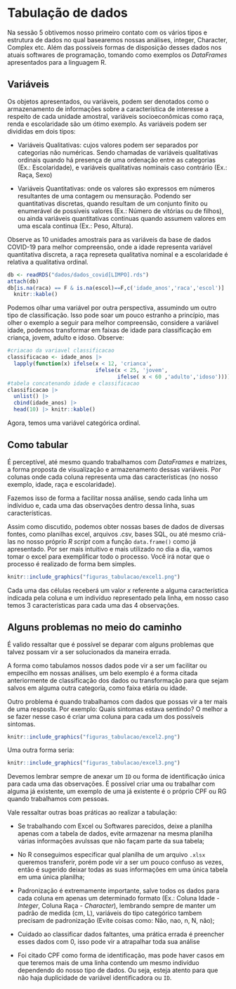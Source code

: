 # Tabulação de dados

Na sessão 5 obtivemos nosso primeiro contato com os vários tipos e estrutura de dados no qual basearemos nossas análises, integer, Character, Complex etc. Além das possíveis formas de disposição desses dados nos atuais softwares de programação, tomando como exemplos os *DataFrames* apresentados para a linguagem R.

## Variáveis

Os objetos apresentados, ou variáveis, podem ser denotados como o armazenamento de informações sobre a característica de interesse a respeito de cada unidade amostral, variáveis socioeconômicas como raça, renda e escolaridade são um ótimo exemplo. As variáveis podem ser divididas em dois tipos:

-   Variáveis Qualitativas: cujos valores podem ser separados por categorias não numéricas. Sendo chamadas de variáveis qualitativas ordinais quando há presença de uma ordenação entre as categorias (Ex.: Escolaridade), e variáveis qualitativas nominais caso contrário (Ex.: Raça, Sexo)

-   Variáveis Quantitativas: onde os valores são expressos em números resultantes de uma contagem ou mensuração. Podendo ser quantitativas discretas, quando resultam de um conjunto finito ou enumerável de possíveis valores (Ex.: Número de vitórias ou de filhos), ou ainda variáveis quantitativas continuas quando assumem valores em uma escala continua (Ex.: Peso, Altura).

Observe as 10 unidades amostrais para as variáveis da base de dados COVID-19 para melhor compreensão, onde a idade representa variável quantitativa discreta, a raça represeta qualitativa nominal e a escolaridade é relativa a qualitativa ordinal.

```r
db <- readRDS("dados/dados_covid[LIMPO].rds")
attach(db)
db[is.na(raca) == F & is.na(escol)==F,c('idade_anos','raca','escol')] |> head(10) |>
  knitr::kable()
```

Podemos olhar uma variável por outra perspectiva, assumindo um outro tipo de classificação. Isso pode soar um pouco estranho a princípio, mas olher o exemplo a seguir para melhor compreensão, considere a variável idade, podemos transformar em faixas de idade para classificação em criança, jovem, adulto e idoso. Observe:

```r
#criacao da variavel classificacao
classificacao <- idade_anos |>
  lapply(function(x) ifelse(x < 12, 'crianca',
                            ifelse(x < 25, 'jovem',
                                   ifelse( x < 60 ,'adulto','idoso'))))
#tabela concatenando idade e classificacao
classificacao |> 
  unlist() |> 
  cbind(idade_anos) |> 
  head(10) |> knitr::kable()

```

Agora, temos uma variável categórica ordinal.

## Como tabular

É perceptível, até mesmo quando trabalhamos com *DataFrames* e matrizes, a forma proposta de visualização e armazenamento dessas variáveis. Por colunas onde cada coluna representa uma das características (no nosso exemplo, idade, raça e escolaridade).

Fazemos isso de forma a facilitar nossa análise, sendo cada linha um indíviduo e, cada uma das observações dentro dessa linha, suas características.

Assim como discutido, podemos obter nossas bases de dados de diversas fontes, como planilhas excel, arquivos .csv, bases SQL, ou até mesmo criá-las no nosso próprio *R script* com a função `data.frame()` como já apresentado. Por ser mais intuitivo e mais utilizado no dia a dia, vamos tomar o excel para exemplificar todo o processo. Você irá notar que o processo é realizado de forma bem simples.

```r
knitr::include_graphics("figuras_tabulacao/excel1.png")
```

Cada uma das células receberá um valor *x* referente a alguma característica indicada pela coluna e um indivíduo representado pela linha, em nosso caso temos 3 características para cada uma das 4 observações.

## Alguns problemas no meio do caminho

É valido ressaltar que é possível se deparar com alguns problemas que talvez possam vir a ser solucionados da maneira errada.

A forma como tabulamos nossos dados pode vir a ser um facilitar ou empecilho em nossas análises, um belo exemplo é a forma citada anteriormente de classificação dos dados ou transformação para que sejam salvos em alguma outra categoria, como faixa etária ou idade.

Outro problema é quando trabalhamos com dados que possas vir a ter mais de uma resposta. Por exemplo: Quais sintomas estava sentindo? O melhor a se fazer nesse caso é criar uma coluna para cada um dos possíveis sintomas.

```r
knitr::include_graphics("figuras_tabulacao/excel2.png")
```

Uma outra forma seria:

```r
knitr::include_graphics("figuras_tabulacao/excel3.png")
```

Devemos lembrar sempre de anexar um `ID` ou forma de identificação única para cada uma das observações. É possível criar uma ou trabalhar com alguma já existente, um exemplo de uma já existente é o próprio CPF ou RG quando trabalhamos com pessoas.

Vale ressaltar outras boas práticas ao realizar a tabulação:

-   Se trabalhando com Excel ou Softwares parecidos, deixe a planilha apenas com a tabela de dados, evite armazenar na mesma planilha várias informações avulssas que não façam parte da sua tabela;

-   No R conseguimos especificar qual planilha de um arquivo `.xlsx` queremos transferir, porém pode vir a ser um pouco confuso as vezes, então é sugerido deixar todas as suas informações em uma única tabela em uma única planilha;

-   Padronização é extremamente importante, salve todos os dados para cada coluna em apenas um determinado formato (Ex.: Coluna Idade - *Integer*, Coluna Raça - *Character*), lembrando sempre de manter um padrão de medida (cm, L), variáveis do tipo categórico tambem precisam de padronização (Evite coisas como: Não, nao, n, N, não);

-   Cuidado ao classificar dados faltantes, uma prática errada é preencher esses dados com 0, isso pode vir a atrapalhar toda sua análise

-   Foi citado CPF como forma de identificação, mas pode haver casos em que teremos mais de uma linha contendo um mesmo indivíduo dependendo do nosso tipo de dados. Ou seja, esteja atento para que não haja duplicidade de variável identificadora ou `ID`.
